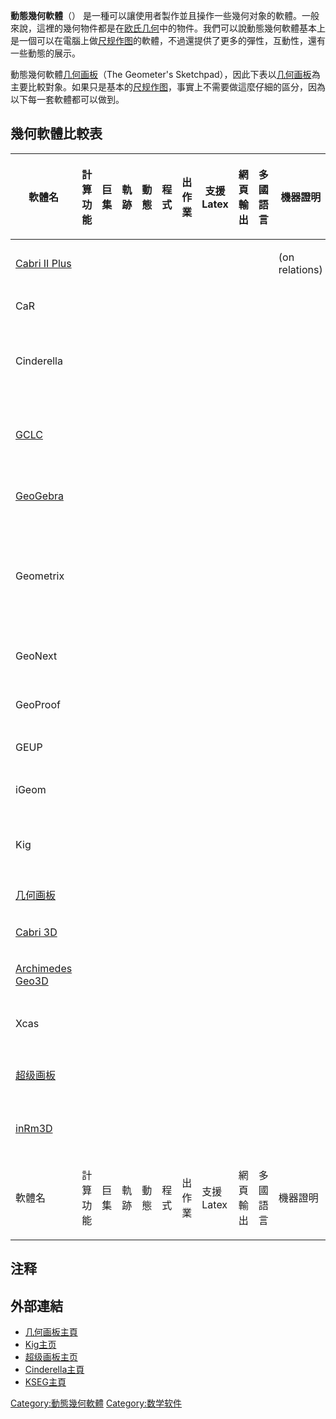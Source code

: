 {{noteTA
|G1=IT
| zh-cn:支持; zh-hant:支援
| zh-cn:程序; zh-hant:程式}}

'''動態幾何軟體'''（'''{{lang|en|dynamic geometry softwares}}'''） 是一種可以讓使用者製作並且操作一些幾何对象的軟體。一般來說，這裡的幾何物件都是在[[欧氏几何|欧氏几何]]中的物件。我們可以說動態幾何軟體基本上是一個可以在電腦上做[[尺规作图|尺规作图]]的軟體，不過還提供了更多的彈性，互動性，還有一些動態的展示。

動態幾何軟體{{Fact|最著名的大概是}}[[几何画板|几何画板]]（The Geometer's Sketchpad），因此下表以[[几何画板|几何画板]]為主要比較對象。如果只是基本的[[尺规作图|尺规作图]]，事實上不需要做這麼仔細的區分，因為以下每一套軟體都可以做到。

== 幾何軟體比較表 ==

{| class="wikitable sortable"
|-
! 軟體名
! 計算功能
! 巨集
! 軌跡
! 動態
! 程式
! 出作業
! 支援Latex
! 網頁輸出
! 多國語言
! 機器證明
! 其他
|-
| [http://www.cabri.com/ Cabri II Plus] {{Wayback|url=http://www.cabri.com/ |date=20110129072601 }}
| {{yes|支持}}
| {{yes|支持}}
| {{yes|支持}}
| {{yes|支持}}
| {{yes|支持}}
| {{unofficial|使用外掛插件}}
| {{no|不支持}}
| {{yes|支持}}
| {{yes|支持}}
| {{yes|支持}} (on relations)
| Available on TI Calculator
|-
| CaR
| {{yes|支持}}
| {{yes|支持}}
| {{yes|支持}}
| {{yes|支持}}
| {{yes|支持}}
| {{yes|支持}}
| {{yes|支持}}
| {{yes|支持}}
| {{yes|支持}}
| {{no|不支持}}
|
|-
| Cinderella
| {{yes|支持}}
| {{yes|支持}}
| {{yes|支持}}
| {{yes|支持}}
| {{yes|支持}}
| {{yes|支持}}
| {{unofficial|使用PDF}}
| {{yes|支持}}
| {{yes|支持}}
| {{dunno|<ref name="Probabilistic">這裡使用的證明方式牽涉到機率，所以結果不一定百分之百正確。</ref>}}
| Several geometries, Physics simulations
|-
| [https://www.emis.de/misc/software/gclc/ GCLC] {{Wayback|url=https://www.emis.de/misc/software/gclc/ |date=20220120131557 }}
| {{yes|支持}}
| {{yes|支持}}
| {{yes|支持}}
| {{yes|支持}}
| {{yes|支持}}
| {{yes|支持}}
| {{yes|支持}}
| {{no|不支持}}
| {{no|不支持}}
| {{yes|支持}}
| Readable proofs, support for 3D
|-
| [[GeoGebra|GeoGebra]]
| {{yes|支持}}
| {{yes|支持}}
| {{yes|支持}}
| {{no|不支持}}
| {{unofficial|使用[[JavaScript|JS]]}}{{Fact}}
| {{unofficial|使用[[JavaScript|JS]]}}{{Fact}}
| {{unofficial|使用{{tsl|en|pstricks}}}}
| {{yes|支持}}
| {{yes|支持}}
| {{no|不支持}}
| Algebraic manipulations
|-
| Geometrix
| {{yes|支持}}
| {{no|不支持}}
| {{yes|支持}}
| {{yes|支持}}
| {{no|不支持}}
| {{yes|支持}}
| {{no|不支持}}
| {{no|不支持}}
| {{no|不支持}}
| {{yes|支持}}
| Interactive proof, diagram checking, labels with dynamic placeholders
|-
| GeoNext
| {{yes|支持}}
| {{no|不支持}}
| {{no|不支持}}
| {{yes|支持}}
| {{dunno|不明}}
| {{dunno|不明}}
| {{no|不支持}}
| {{dunno|不明}}
| {{yes|支持}}
| {{no|不支持}}
| Available as a web app
|-
| GeoProof
| {{yes|支持}}
| {{no|不支持}}
| {{no|不支持}}
| {{no|不支持}}
| {{no|不支持}}
| {{no|不支持}}
| {{yes|支持}}
| {{no|不支持}}
| {{no|不支持}}
| {{yes|支持}}
| Automatic formal proofs
|-
| GEUP
| {{yes|支持}}
| {{yes|支持}}
| {{yes|支持}}
| {{yes|支持}}
| {{dunno|不明}}
| {{no|不支持}}
| {{dunno|不明}}
| {{no|不支持}}
| {{yes|支持}}
| {{no|不支持}}
|
|-
| iGeom
| {{yes|支持}}
| {{yes|支持}}
| {{yes|支持}}
| {{no|不支持}}
| {{yes|支持}}
| {{yes|支持}}
| {{no|不支持}}
| {{yes|支持}}
| {{yes|支持}}
| {{dunno|<ref name="Probabilistic" />}}
| Recurrent scripts
|-
| Kig
| {{yes|支持}}
| {{yes|支持}}
| {{yes|支持}}
| {{no|不支持}}
| {{unofficial|使用[[Python|Python]]}}
| {{no|不支持}}
| {{unofficial|使用{{tsl|en|pstricks}}}}
| {{no|不支持}}
| {{yes|支持}}
| {{no|不支持}}
| Labels with dynamic placeholders
|-
| [[几何画板|几何画板]]
| {{yes|支持}}
| {{yes|支持}}
| {{yes|支持}}
| {{yes|支持}}
| {{yes|支持}}
| {{no|不支持}}
| {{dunno|不明}}
| {{some|部分支持}}
| {{yes|支持}}
| {{no|不支持}}
|
|-
| [http://www.cabri.com/ Cabri 3D] {{Wayback|url=http://www.cabri.com/ |date=20110129072601 }}
| {{yes|支持}}
| {{no|不支持}}
| {{no|不支持}}
| {{yes|支持}}
| {{no|不支持}}
| {{no|不支持}}
| {{no|不支持}}
| {{some|部分支持}}
| {{yes|支持}}
| {{no|不支持}}
|
|-
| [http://archimedesgeo3d.weebly.com/index.html Archimedes Geo3D] {{Wayback|url=http://archimedesgeo3d.weebly.com/index.html |date=20200803005854 }}
| {{yes|支持}}
| {{yes|支持}}
| {{yes|支持}}
| {{yes|支持}}
| {{no|不支持}}
| {{no|不支持}}
| {{no|不支持}}
| {{no|不支持}}
| {{yes|支持}}
| {{no|不支持}}
| Intersection of Loci
|-
| Xcas
| {{yes|支持}}
| {{no|不支持}}
| {{some|2-d}}
| {{yes|支持}}
| {{yes|支持}}
| {{no|不支持}}
| {{yes|支持}}
| {{no|不支持}}
| {{yes|支持}}
| {{no|不支持}}
| Algebraic manipulations
|-
| [https://web.archive.org/web/20190613012749/http://ssp.gzhu.edu.cn/ 超级画板]
| {{yes|支持}}
| {{yes|支持}}
| {{yes|支持}}
| {{yes|支持}}
| {{dunno|不明}}
| {{dunno|不明}}
| {{dunno|不明}}
| {{dunno|不明}}
| {{no|不支持}}
| {{yes|支持}}
| [[张景中|张景中]]领导的开发小组制作
|-
| [http://www.inrm3d.cn/ inRm3D] {{Wayback|url=http://www.inrm3d.cn/ |date=20201128200421 }}
| {{yes|支持}}
| {{no|不支持}}
| {{yes|支持}}
| {{yes|支持}}
| {{some|部分支持}}
| {{dunno|不明}}
| {{dunno|不明}}
| {{dunno|不明}}
| {{some|部分支持}}
| {{dunno|不明}}
| 方小庆领导的开发小组制作
|-
! 軟體名
! 計算功能
! 巨集
! 軌跡
! 動態
! 程式
! 出作業
! 支援Latex
! 網頁輸出
! 多國語言
! 機器證明
! 其他
|}

==注释==
<references/>

==外部連結==
*[https://web.archive.org/web/20060615203610/http://keypress.com/sketchpad/ 几何画板主頁]
*[http://edu.kde.org/kig/ Kig主页] {{Wayback|url=http://edu.kde.org/kig/ |date=20201127015203 }}
*[https://web.archive.org/web/20080315093812/http://www.zplusz.org./ 超级画板主页]
*[http://cinderella.de/ Cinderella主頁] {{Wayback|url=http://cinderella.de/ |date=20040916082313 }}
*[https://web.archive.org/web/20060615070856/http://www.mit.edu/%7Eibaran/kseg.html KSEG主頁]

[[Category:動態幾何軟體|Category:動態幾何軟體]]
[[Category:数学软件|Category:数学软件]]
